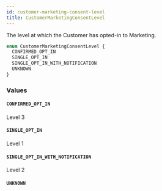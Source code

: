 ```yaml
---
id: customer-marketing-consent-level
title: CustomerMarketingConsentLevel
---
```



The level at which the Customer has opted-in to Marketing.


```graphql
enum CustomerMarketingConsentLevel {
  CONFIRMED_OPT_IN
  SINGLE_OPT_IN
  SINGLE_OPT_IN_WITH_NOTIFICATION
  UNKNOWN
}
```


### Values

#### `CONFIRMED_OPT_IN` 

Level 3


#### `SINGLE_OPT_IN` 

Level 1


#### `SINGLE_OPT_IN_WITH_NOTIFICATION` 

Level 2


#### `UNKNOWN` 






